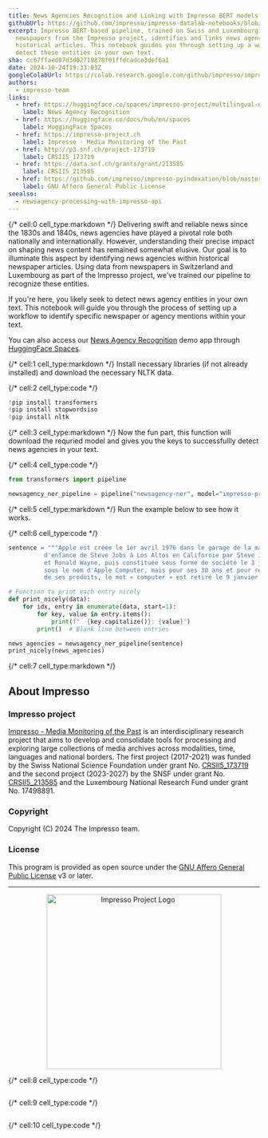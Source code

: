 ```yaml
---
title: News Agencies Recognition and Linking with Impresso BERT models
githubUrl: https://github.com/impresso/impresso-datalab-notebooks/blob/main/annotate/newsagency-processing_ImpressoHF.ipynb
excerpt: Impresso BERT-based pipeline, trained on Swiss and Luxembourgish
  newspapers from the Impresso project, identifies and links news agencies in
  historical articles. This notebook guides you through setting up a workflow to
  detect these entities in your own text.
sha: cc67ffaed97d3d02719878f01ffdcadce3def6a1
date: 2024-10-24T19:33:03Z
googleColabUrl: https://colab.research.google.com/github/impresso/impresso-datalab-notebooks/blob/main/annotate/newsagency-processing_ImpressoHF.ipynb
authors:
  - impresso-team
links:
  - href: https://huggingface.co/spaces/impresso-project/multilingual-news-agency-recognition
    label: News Agency Recognition
  - href: https://huggingface.co/docs/hub/en/spaces
    label: HuggingFace Spaces
  - href: https://impresso-project.ch
    label: Impresso - Media Monitoring of the Past
  - href: http://p3.snf.ch/project-173719
    label: CRSII5_173719
  - href: https://data.snf.ch/grants/grant/213585
    label: CRSII5_213585
  - href: https://github.com/impresso/impresso-pyindexation/blob/master/LICENSE
    label: GNU Affero General Public License
seealso:
  - newsagency-processing-with-impresso-api
---
```


{/* cell:0 cell_type:markdown */}
Delivering swift and reliable news since the 1830s and 1840s, news agencies have played a pivotal role both nationally and internationally. However, understanding their precise impact on shaping news content has remained somewhat elusive. Our goal is to illuminate this aspect by identifying news agencies within historical newspaper articles. Using data from newspapers in Switzerland and Luxembourg as part of the Impresso project, we've trained our pipeline to recognize these entities.

If you're here, you likely seek to detect news agency entities in your own text. This notebook will guide you through the process of setting up a workflow to identify specific newspaper or agency mentions within your text.

You can also access our [News Agency Recognition](https://huggingface.co/spaces/impresso-project/multilingual-news-agency-recognition) demo app through [HuggingFace Spaces](https://huggingface.co/docs/hub/en/spaces).

{/* cell:1 cell_type:markdown */}
Install necessary libraries (if not already installed) and
download the necessary NLTK data.

{/* cell:2 cell_type:code */}
```python
!pip install transformers
!pip install stopwordsiso
!pip install nltk
```

{/* cell:3 cell_type:markdown */}
Now the fun part, this function will download the requried model and gives you the keys to successfullly detect news agencies in your text.

{/* cell:4 cell_type:code */}
```python
from transformers import pipeline

newsagency_ner_pipeline = pipeline("newsagency-ner", model="impresso-project/ner-newsagency-bert-multilingual", trust_remote_code=True)
```

{/* cell:5 cell_type:markdown */}
Run the example below to see how it works.

{/* cell:6 cell_type:code */}
```python
sentence = """Apple est créée le 1er avril 1976 dans le garage de la maison
          d'enfance de Steve Jobs à Los Altos en Californie par Steve Jobs, Steve Wozniak
          et Ronald Wayne, puis constituée sous forme de société le 3 janvier 1977 à l'origine
          sous le nom d'Apple Computer, mais pour ses 30 ans et pour refléter la diversification
          de ses produits, le mot « computer » est retiré le 9 janvier 2015. (Reuter)"""

# Function to print each entry nicely
def print_nicely(data):
    for idx, entry in enumerate(data, start=1):
        for key, value in entry.items():
            print(f"  {key.capitalize()}: {value}")
        print()  # Blank line between entries

news_agencies = newsagency_ner_pipeline(sentence)
print_nicely(news_agencies)
```

{/* cell:7 cell_type:markdown */}

## About Impresso

### Impresso project

[Impresso - Media Monitoring of the Past](https://impresso-project.ch) is an
interdisciplinary research project that aims to develop and consolidate tools for
processing and exploring large collections of media archives across modalities, time,
languages and national borders. The first project (2017-2021) was funded by the Swiss
National Science Foundation under grant
No. [CRSII5_173719](http://p3.snf.ch/project-173719) and the second project (2023-2027)
by the SNSF under grant No. [CRSII5_213585](https://data.snf.ch/grants/grant/213585)
and the Luxembourg National Research Fund under grant No. 17498891.

### Copyright

Copyright (C) 2024 The Impresso team.

### License

This program is provided as open source under
the [GNU Affero General Public License](https://github.com/impresso/impresso-pyindexation/blob/master/LICENSE)
v3 or later.

---

<p align="center">
  <img src="https://github.com/impresso/impresso.github.io/blob/master/assets/images/3x1--Yellow-Impresso-Black-on-White--transparent.png?raw=true" width="350" alt="Impresso Project Logo"/>
</p>


{/* cell:8 cell_type:code */}
```python

```

{/* cell:9 cell_type:code */}
```python

```

{/* cell:10 cell_type:code */}
```python

```
